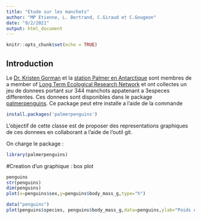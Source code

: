 ```yaml
---
title: "Etude sur les manchots"
author: "MP Etienne, L. Bertrand, C.Giraud et C.Gougeon"
date: "9/2/2021"
output: html_document
---
```


```r
knitr::opts_chunk$set(echo = TRUE)
```

## Introduction 

Le  [Dr. Kristen Gorman](https://www.uaf.edu/cfos/people/faculty/detail/kristen-gorman.php) et la [station Palmer en Antarctique](https://pal.lternet.edu/) sont membres de a member of [ Long Term Ecological Research Network](https://lternet.edu/) et ont collectes un jeu de donnees portant sur 344 manchots appatenant a 3especes differentes. Ces donnees sont disponibles dans le package [palmerpenguins](https://allisonhorst.github.io/palmerpenguins/). Ce package peut etre installe a l'aide de la commande

```r
install.packages('palmerpenguins')
```

L'objectif de cette classe est de proposer des representations graphiques de ces donnees en collaborant a l'aide de l'outil git.

On charge le package :

```r
library(palmerpenguins)

```

#Creation d'un graphique : box plot

```r
penguins
str(penguins)
dim(penguins)
plot(x=penguins$sex,y=penguins$body_mass_g,type="h")
```

```r
data("penguins")
plot(penguins$species, penguins$body_mass_g,data=penguins,ylab="Poids en gramme",xlab="Especes")
```

